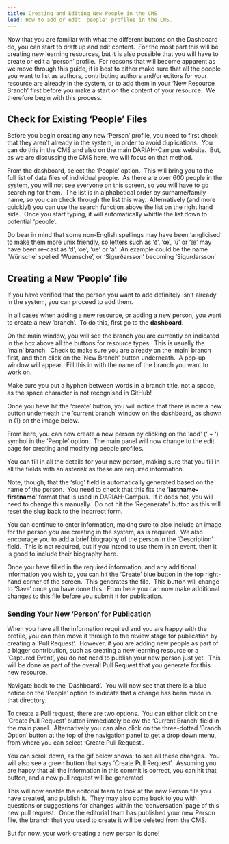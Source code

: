 ```yaml
---
title: Creating and Editing New People in the CMS
lead: How to add or edit 'people' profiles in the CMS.
---
```

Now that you are familiar with what the different buttons on the Dashboard do, you can start to draft up and edit content.  For the most part this will be creating new learning resources, but it is also possible that you will have to create or edit a ‘person’ profile.  For reasons that will become apparent as we move through this guide, it is best to either make sure that all the people you want to list as authors, contributing authors and/or editors for your resource are already in the system, or to add them in your ‘New Resource Branch’ first before you make a start on the content of your resource.  We therefore begin with this process.

## Check for Existing ‘People’ Files

Before you begin creating any new ‘Person’ profile, you need to first check that they aren’t already in the system, in order to avoid duplications.  You can do this in the CMS and also on the main DARIAH-Campus website.  But, as we are discussing the CMS here, we will focus on that method.

From the dashboard, select the ‘People’ option.  This will bring you to the full list of data files of individual people.  As there are over 600 people in the system, you will not see everyone on this screen, so you will have to go searching for them.  The list is in alphabetical order by surname/family name, so you can check through the list this way.  Alternatively (and more quickly!) you can use the search function above the list on the right hand side.  Once you start typing, it will automatically whittle the list down to potential ‘people’.

<Callout kind="tip">
  Do bear in mind that some non-English spellings may have been ‘anglicised’ to make them more unix friendly, so letters such as ‘ð’, ‘œ’, ‘ü’ or ‘æ’ may have been re-cast as ‘d’, ‘oe’, ‘ue’ or ‘a’.  An example could be the name ‘Wünsche’ spelled ‘Wuensche’, or ‘Sigurðarsson’ becoming ‘Sigurdarsson’
</Callout>

## Creating a New ‘People’ file

If you have verified that the person you want to add definitely isn’t already in the system, you can proceed to add them.

In all cases when adding a new resource, or adding a new person, you want to create a new ‘branch’.  To do this, first go to the **dashboard**.

On the main window, you will see the branch you are currently on indicated in the box above all the buttons for resource types.  This is usually the ‘main’ branch.  Check to make sure you are already on the ‘main’ branch first, and then click on the ‘New Branch’ button underneath.  A pop-up window will appear.  Fill this in with the name of the branch you want to work on.

<Figure src="/assets/content/assets/en/documentation/creating-and-editing-new-people-in-the-cms/2.1.-naming-new-branch.png" alt="A pop-up window in the CMS to name the new branch and a blue button to 'create'." alignment="center">

</Figure>

<Callout kind="tip">
  Make sure you put a hyphen between words in a branch title, not a space, as the space character is not recognised in GitHub!
</Callout>

Once you have hit the ‘create’ button, you will notice that there is now a new button underneath the ‘current branch’ window on the dashboard, as shown in (1) on the image below.

<Figure src="/assets/content/assets/en/documentation/creating-and-editing-new-people-in-the-cms/2.2.-new-options-for-branch.png" alt="the main dashboard with a red outline around the 'Current Branch' field and a red number '1' to highlight the update to show the new branch name." alignment="stretch">

</Figure>

From here, you can now create a new person by clicking on the 'add' (‘ + ‘) symbol in the ‘People’ option.  The main panel will now change to the edit page for creating and modifying people profiles.

<Figure src="/assets/content/assets/en/documentation/creating-and-editing-new-people-in-the-cms/2.3.-new-person-form-page.png" alt="&#x22;&#x22;" alignment="center">

</Figure>



You can fill in all the details for your new person, making sure that you fill in all the fields with an asterisk as these are required information.

Note, though, that the ‘slug’ field is automatically generated based on the name of the person.  You need to check that this fits the ‘**lastname-firstname**’ format that is used in DARIAH-Campus.  If it does not, you will need to change this manually.  Do not hit the ‘Regenerate’ button as this will reset the slug back to the incorrect form.

You can continue to enter information, making sure to also include an image for the person you are creating in the system, as is required.  We also encourage you to add a brief biography of the person in the ‘Description’ field.  This is not required, but if you intend to use them in an event, then it is good to include their biography here.



<Figure src="/assets/content/assets/en/documentation/creating-and-editing-new-people-in-the-cms/2.5.-adding-a-new-image.png" alt="&#x22;&#x22;" alignment="center">

</Figure>



Once you have filled in the required information, and any additional information you wish to, you can hit the ‘Create’ blue button in the top right-hand corner of the screen.  This generates the file.  This button will change to ‘Save’ once you have done this.  From here you can now make additional changes to this file before you submit it for publication.

### Sending Your New ‘Person’ for Publication

When you have all the information required and you are happy with the profile, you can then move it through to the review stage for publication by creating a ‘Pull Request’.  However, if you are adding new people as part of a bigger contribution, such as creating a new learning resource or a ‘Captured Event’, you do not need to publish your new person just yet.  This will be done as part of the overall Pull Request that you generate for this new resource.

Navigate back to the ‘Dashboard’.  You will now see that there is a blue notice on the ‘People’ option to indicate that a change has been made in that directory.  

To create a Pull request, there are two options.  You can either click on the ‘Create Pull Request’ button immediately below the ‘Current Branch’ field in the main panel.  Alternatively you can also click on the three-dotted ‘Branch Option’ button at the top of the navigation panel to get a drop down menu, from where you can select ‘Create Pull Request’.



<Figure src="/assets/content/assets/en/documentation/creating-and-editing-new-people-in-the-cms/2.9.-button-for-new-pull-request.png" alt="&#x22;&#x22;" alignment="center">

</Figure>



You can scroll down, as the gif below shows, to see all these changes.  You will also see a green button that says ‘Create Pull Request’.  Assuming you are happy that all the information in this commit is correct, you can hit that button, and a new pull request will be generated.



<Figure src="/assets/content/assets/en/documentation/creating-and-editing-new-people-in-the-cms/2.11.-gif-of-pull-request-creation-person.gif" alt="a 'commit' showing all the information added to the new 'Person' file, and a cursor then clicks on the 'Create Pull Request' button and the generated Pull Request is briefly shown.  Gif on a loop." alignment="center">

</Figure>

This will now enable the editorial team to look at the new Person file you have created, and publish it.  They may also come back to you with questions or suggestions for changes within the ‘conversation’ page of this new pull request.  Once the editorial team has published your new Person file, the branch that you used to create it will be deleted from the CMS.

But for now, your work creating a new person is done!

